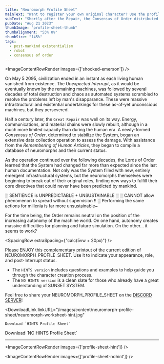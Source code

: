 ```yaml
---
title: "Neuromorph Profile Sheet"
mainText: "Want to register your own original character? Use the profile sheet to create a robot!"
subText: "Shortly after the Repair, the Consensus of Order distributed a standardized form to survey the machine population of the System, and assess damage caused by the Interrupt. They learned that the machine world had drastically changed."
pubDate: "Aug 21 2023"
thumbImage: "profile-sheet-thumb"
thumbAlignment: "55% 0%"
thumbSize: "145%"
tags:
  - post-mankind existentialism
  - robot
  - consensus of order
---
```



<ImageContentRowRender 
  images={['shocked-emerson']}
/>

On May 5 2095, civilization ended in an instant as each living human vanished from existence. The *Unexpected Interrupt*, as it would be eventually known by the remaining machines, was followed by several decades of total destruction and chaos as automated systems scrambled to resolve the problems left by man's disapparance. These were massive infrastructural and existential undertakings for these as-of-yet unconscious machines, but they persevered.

Half a century later, the `Great Repair` was well on its way. Energy, communications, and material chains were slowly rebuilt, although in a much more limited capacity than during the human era. A newly-formed *Consensus of Order*, determined to stabilize the System, began an extensive data collection operation to assess the damage. With assistance from the *Remembering of Human Articles*, they began to compile a database of neuromorphs and their current status.

As the operation continued over the following decades, the Lords of Order learned that the System had changed far more than expected since the last human documentation. Not only was the System filled with new, entirely emergent infrastructural systems, but the neuromorphs themselves were beginning to break out of their original roles, finding new ways to fulfill their core directives that could never have been predicted by mankind.

<QuoteContentRowRender author={AuthorOperatorCobalt} left>
  ░ SENTIENCE is UNPREDICTABLE + UNSUSTAINABLE ░
  ░ CANNOT allow phenomenon to spread without supervision !! ░
</QuoteContentRowRender>

<QuoteContentRowRender author={AuthorSanguineHaze} right>
  Performing the same actions for millenia is far more unsustainable~
</QuoteContentRowRender>

For the time being, the Order remains neutral on the position of the increasing autonomy of the machine world. On one hand, autonomy creates massive difficulties for planning and future simulation. On the other... it seems to work?

<SpacingRow extraSpacing={"calc(5vw + 20px)"} />

<QuoteContentRowRender author={AuthorUniserve} left >
Please ENJOY this complementary printout of the current edition of NEUROMORPH_PROFILE_SHEET. Use it to indicate your appearance, role, and post-Interrupt status.

* The `HINTS version` includes questions and examples to help guide you through the character creation process.
* The `NO HINTS version` is a clean slate for those who already have a great understanding of SUNSET SYSTEM.

Feel free to share your NEUROMORPH_PROFILE_SHEET on the <a href={CommonLinks.discord} target="_blank">DISCORD SERVER</a>!
</QuoteContentRowRender>

<ContentRow
  classes="profile-sheet-downloads">
  <DownloadLink
    linkURL="/images/content/neuromorph-profile-sheet/neuromorph-worksheet-hint.jpg"
  >
    Download `HINTS Profile Sheet`
  </DownloadLink>
  <DownloadLink
    linkURL="/images/content/neuromorph-profile-sheet/neuromorph-worksheet-nohint.jpg"
  >
    Download `NO HINTS Profile Sheet`
  </DownloadLink>
</ContentRow>

---

<ImageContentRowRender 
  images={['profile-sheet-hint']}
/>

<ImageContentRowRender 
  images={['profile-sheet-nohint']}
/>